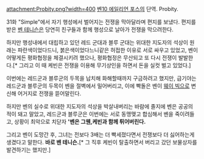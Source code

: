 attachment:Probity.png?width=400
[[벤10 에일리언 포스]]의 단역. Probity.

31화 "Simple"에서 자기 행성에서 벌어지는 전쟁을 막아달라며 편지를 보냈다. 편지를 받은 [[벤 테니슨]]은 당연히 친구들과 함께 행성으로 날아가 전쟁을 막으려한다.

하지만 행성내에서 대립하고 있던 레드 군대과 블루 군대는 위대한 지도자의 석상이 원래는 파란색이었다드니, 붉은색이었다느니같은 허접한 이유로 서로 싸우고 있었고, 벤이 어떻게든 평화협정을 체결시키려 했으나, 평화협정은 무산되고 또 다시 전쟁이 발발한다.[* 그리고 이 때 케빈은 전쟁을 이용해 무기상인을 하면서 돈을 실컷 벌고 있었다.] 

이번에는 레드군과 블루군의 두목을 납치해 화해할때까지 구금하려고 했지만, 급기야는 레드군과 블루군의 두목이 벤을 절벽에서 밀어버리고, 이에 빡돌은 벤이 [[웨이 빅]]으로 변신해 어거지로 전쟁을 뜯어말린다.

하지만 벤의 실수로 위대한 지도자의 석상을 박살내버리는 바람에 졸지에 벤은 공공의 적이 돼고 말았고, 레드군과 블루군은 이번에는 서로 동맹맺고 합심해서 벤을 죽이려들고, 상황이 최악으로 치닫자 ''''벤은 그웬,케빈과 함께 튀어버린다.'''

그리고 벤이 도망간 후, 그녀는 전보다 3배는 더 빡세졌다면서 전쟁보다 더 싫어하는게 생겼다고 말한다. '''바로 벤 테니슨.'''[* 그 직후 케빈이 탈출하면서 버리고 갔던 보물상자를 발견하기는 했지만.]
